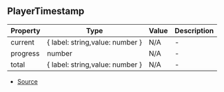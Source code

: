 ## PlayerTimestamp


| Property | Type | Value | Description |
| ----------- | ----------- | ----------- | ----------- |
| current | \{ label: string,value: number } | N/A | - |
| progress | number | N/A | - |
| total | \{ label: string,value: number } | N/A | - |


- [Source](https://github.com/Androz2091/discord-player/blob/74f0fa7/packages/discord-player/src/Structures/GuildQueuePlayerNode.ts#L18)
